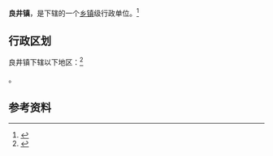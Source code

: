 {{中国乡级行政区|44/13/03/109/000}}

'''良井镇'''，是{{PRC admin/fullname|44/13/03/109/000|3}}下辖的一个[[乡镇|乡镇]]级行政单位。<ref>{{PRC admin/ref sgc|{{PRC admin/parent|44/13/03/109/000}}}}</ref>

== 行政区划 ==

良井镇下辖以下地区：<ref>{{PRC admin/ref sgc|44/13/03/109/000}}</ref>

{{PRC admin/children|44/13/03/109/000}}。

== 参考资料 ==

{{reflist}}

{{行政区划小作品}}
{{PRC admin/navcat|44/13/03/109/000}}